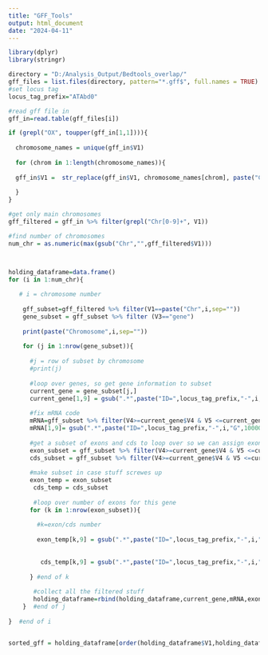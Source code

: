 ---
title: "GFF_Tools"
output: html_document
date: "2024-04-11"
---

```{r}

library(dplyr)
library(stringr)

directory = "D:/Analysis_Output/Bedtools_overlap/"
gff_files = list.files(directory, pattern="*.gff$", full.names = TRUE)
#set locus tag
locus_tag_prefix="ATAbd0"

#read gff file in
gff_in=read.table(gff_files[i])

if (grepl("OX", toupper(gff_in[1,1]))){
  
  chromosome_names = unique(gff_in$V1)
  
  for (chrom in 1:length(chromosome_names)){
    
  gff_in$V1 =  str_replace(gff_in$V1, chromosome_names[chrom], paste("Chr", chrom, sep="") )
    
  }
}

#get only main chromosomes
gff_filtered = gff_in %>% filter(grepl("Chr[0-9]+", V1))

#find number of chromosomes
num_chr = as.numeric(max(gsub("Chr","",gff_filtered$V1)))



holding_dataframe=data.frame()
for (i in 1:num_chr){
  
   # i = chromosome number
  
    gff_subset=gff_filtered %>% filter(V1==paste("Chr",i,sep=""))
    gene_subset = gff_subset %>% filter (V3=="gene") 
    
    print(paste("Chromosome",i,sep=""))
    
    for (j in 1:nrow(gene_subset)){
      
      #j = row of subset by chromosome
      #print(j)
      
      #loop over genes, so get gene information to subset
      current_gene = gene_subset[j,]
      current_gene[1,9] = gsub(".*",paste("ID=",locus_tag_prefix,"-",i,"G",10000+j*10,";Name=",locus_tag_prefix,"-",i,"G",10000+j*10,sep=""),current_gene[1,9], perl=TRUE)
      
      #fix mRNA code
      mRNA=gff_subset %>% filter(V4>=current_gene$V4 & V5 <=current_gene$V5 & V3 == "mRNA")
      mRNA[1,9]= gsub(".*",paste("ID=",locus_tag_prefix,"-",i,"G",10000+j*10,".1;Parent=",locus_tag_prefix,"-",i,"G",10000+j*10,sep=""),mRNA[1,9], perl=TRUE)
      
      #get a subset of exons and cds to loop over so we can assign exon/cds number
      exon_subset = gff_subset %>% filter(V4>=current_gene$V4 & V5 <=current_gene$V5 & V3 == "exon")
      cds_subset = gff_subset %>% filter(V4>=current_gene$V4 & V5 <=current_gene$V5 & V3 == "CDS")
      
      #make subset in case stuff screwes up
      exon_temp = exon_subset
       cds_temp = cds_subset
       
       #loop over number of exons for this gene
      for (k in 1:nrow(exon_subset)){
        
        #k=exon/cds number
        
        exon_temp[k,9] = gsub(".*",paste("ID=",locus_tag_prefix,"-",i,"G",10000+j*10,":exon:",k,";Parent=",locus_tag_prefix,"-",i,"G",10000+j*10,".1",sep=""),exon_subset[k,09], perl=TRUE)
        
     
         cds_temp[k,9] = gsub(".*",paste("ID=",locus_tag_prefix,"-",i,"G",10000+j*10,":CDS:",k,";Parent=",locus_tag_prefix,"-",i,"G",10000+j*10,".1",sep=""),cds_subset[k,09], perl=TRUE)
        
      } #end of k
       
       #collect all the filtered stuff
       holding_dataframe=rbind(holding_dataframe,current_gene,mRNA,exon_temp,cds_temp)
    }  #end of j 
  
}  #end of i


sorted_gff = holding_dataframe[order(holding_dataframe$V1,holding_dataframe$V4),]


```
